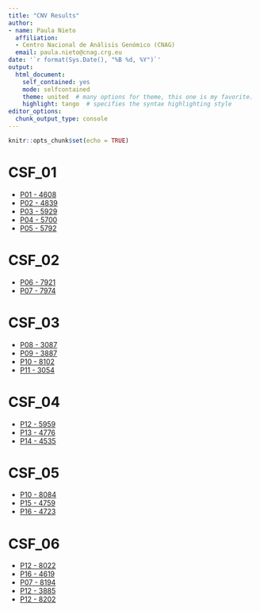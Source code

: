 ---
title: "CNV Results"
author: 
- name: Paula Nieto
  affiliation: 
  - Centro Nacional de Análisis Genómico (CNAG)
  email: paula.nieto@cnag.crg.eu
date: '`r format(Sys.Date(), "%B %d, %Y")`'
output:
  html_document:
    self_contained: yes
    mode: selfcontained
    theme: united  # many options for theme, this one is my favorite.
    highlight: tango  # specifies the syntax highlighting style
editor_options:
  chunk_output_type: console
---

```{r setup, include=FALSE}
knitr::opts_chunk$set(echo = TRUE)
```

# CSF_01

* [P01 - 4608](CSF_01_4608_CNV_Analysis_Results.html)
* [P02 - 4839](CSF_01_4839_CNV_Analysis_Results.html)
* [P03 - 5929](CSF_01_5929_CNV_Analysis_Results.html)
* [P04 - 5700](CSF_01_5700_CNV_Analysis_Results.html)
* [P05 - 5792](CSF_01_5792_CNV_Analysis_Results.html)

# CSF_02

* [P06 - 7921](CSF_02_7921_CNV_Analysis_Results.html)
* [P07 - 7974](CSF_02_7974_CNV_Analysis_Results.html)

# CSF_03

* [P08 - 3087](CSF_03_3087_CNV_Analysis_Results.html)
* [P09 - 3887](CSF_03_3887_CNV_Analysis_Results.html)
* [P10 - 8102](CSF_03_8102_CNV_Analysis_Results.html)
* [P11 - 3054](CSF_03_3054_CNV_Analysis_Results.html)

# CSF_04

* [P12 - 5959](CSF_04_5959_CNV_Analysis_Results.html)
* [P13 - 4776](CSF_04_4776_CNV_Analysis_Results.html)
* [P14 - 4535](CSF_04_4535_CNV_Analysis_Results.html)

# CSF_05

* [P10 - 8084](CSF_05_8084_CNV_Analysis_Results.html)
* [P15 - 4759](CSF_05_4759_CNV_Analysis_Results.html)
* [P16 - 4723](CSF_05_4723_CNV_Analysis_Results.html)

# CSF_06

* [P12 - 8022](CSF_06_8022_CNV_Analysis_Results.html)
* [P16 - 4619](CSF_06_4619_CNV_Analysis_Results.html)
* [P07 - 8194](CSF_06_8194_CNV_Analysis_Results.html)
* [P12 - 3885](CSF_06_3885_CNV_Analysis_Results.html)
* [P12 - 8202](CSF_06_8202_CNV_Analysis_Results.html)
